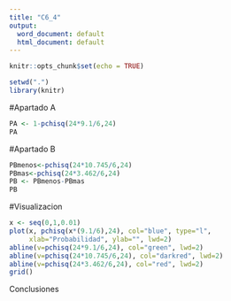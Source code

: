 ```yaml
---
title: "C6_4"
output:
  word_document: default
  html_document: default
---
```


```r
knitr::opts_chunk$set(echo = TRUE)
```

```r
setwd(".") 
library(knitr)
```
#Apartado A
```r
PA <- 1-pchisq(24*9.1/6,24)
PA
```
#Apartado B
```r
PBmenos<-pchisq(24*10.745/6,24)
PBmas<-pchisq(24*3.462/6,24)
PB <- PBmenos-PBmas
PB
```
#Visualizacion
```r
x <- seq(0,1,0.01)
plot(x, pchisq(x*(9.1/6),24), col="blue", type="l",
     xlab="Probabilidad", ylab="", lwd=2)
abline(v=pchisq(24*9.1/6,24), col="green", lwd=2)
abline(v=pchisq(24*10.745/6,24), col="darkred", lwd=2)
abline(v=pchisq(24*3.462/6,24), col="red", lwd=2)
grid()
```

Conclusiones